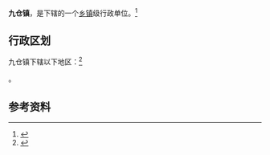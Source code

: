{{中国乡级行政区|52/03/82/106/000}}

'''九仓镇'''，是{{PRC admin/fullname|52/03/82/106/000|3}}下辖的一个[[乡镇|乡镇]]级行政单位。<ref>{{PRC admin/ref sgc|{{PRC admin/parent|52/03/82/106/000}}}}</ref>

== 行政区划 ==

九仓镇下辖以下地区：<ref>{{PRC admin/ref sgc|52/03/82/106/000}}</ref>

{{PRC admin/children|52/03/82/106/000}}。

== 参考资料 ==

{{reflist}}

{{行政区划小作品}}
{{PRC admin/navcat|52/03/82/106/000}}